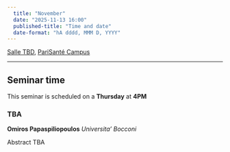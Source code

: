 ```yaml
---
  title: "November"
  date: "2025-11-13 16:00"
  published-title: "Time and date"
  date-format: "hA dddd, MMM D, YYYY"
---
```


[Salle TBD](../../psc_rooms.qmd), [PariSanté Campus](https://maps.app.goo.gl/cpFoxoZgbT6HCV6x9)

------------------------------------------------------------------------

::: callout-tip
## Seminar time

This seminar is scheduled on a **Thursday** at **4PM** 
:::


### TBA

**Omiros Papaspiliopoulos** *Universita' Bocconi*

Abstract TBA